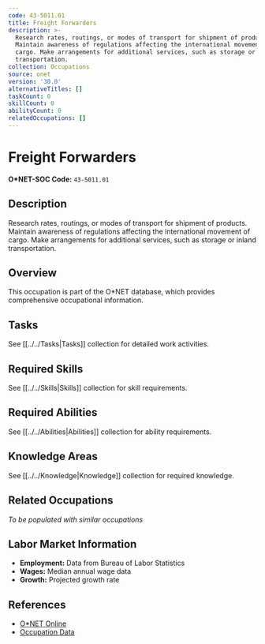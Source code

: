 ```yaml
---
code: 43-5011.01
title: Freight Forwarders
description: >-
  Research rates, routings, or modes of transport for shipment of products.
  Maintain awareness of regulations affecting the international movement of
  cargo. Make arrangements for additional services, such as storage or inland
  transportation.
collection: Occupations
source: onet
version: '30.0'
alternativeTitles: []
taskCount: 0
skillCount: 0
abilityCount: 0
relatedOccupations: []
---
```

# Freight Forwarders

**O*NET-SOC Code:** `43-5011.01`

## Description

Research rates, routings, or modes of transport for shipment of products. Maintain awareness of regulations affecting the international movement of cargo. Make arrangements for additional services, such as storage or inland transportation.

## Overview

This occupation is part of the O*NET database, which provides comprehensive occupational information.

## Tasks

See [[../../Tasks|Tasks]] collection for detailed work activities.

## Required Skills

See [[../../Skills|Skills]] collection for skill requirements.

## Required Abilities

See [[../../Abilities|Abilities]] collection for ability requirements.

## Knowledge Areas

See [[../../Knowledge|Knowledge]] collection for required knowledge.

## Related Occupations

*To be populated with similar occupations*

## Labor Market Information

- **Employment:** Data from Bureau of Labor Statistics
- **Wages:** Median annual wage data
- **Growth:** Projected growth rate

## References

- [O*NET Online](https://www.onetonline.org/link/summary/43-5011.01)
- [Occupation Data](https://www.onetcenter.org/)
